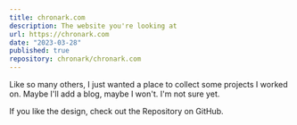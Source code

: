 ```yaml
---
title: chronark.com
description: The website you're looking at
url: https://chronark.com
date: "2023-03-28"
published: true
repository: chronark/chronark.com
---
```



Like so many others, I just wanted a place to collect some projects I worked on. Maybe I'll add a blog, maybe I won't. I'm not sure yet.

If you like the design, check out the Repository on GitHub.

